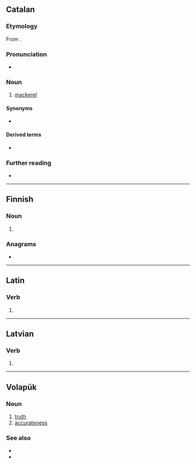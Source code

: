 ==Catalan==

===Etymology===
From {{inh|ca|la|variātus}}.

===Pronunciation===
* {{ca-IPA}}

===Noun===
{{ca-noun|m}}

# [[mackerel]]

====Synonyms====
* {{l|ca|cavalla}}

====Derived terms====
* {{l|ca|verat volador}}

===Further reading===
* {{R:IEC2}}

{{c|ca|Scombroids}}

----

==Finnish==

===Noun===
{{head|fi|noun form}}

# {{infl of|fi|verka||nom|p}}

===Anagrams===
* {{anagrams|fi|a=aertv|arvet|tarve|terva|varte|verta}}

----

==Latin==

===Verb===
{{la-verb-form|vērat}}

# {{inflection of|la|vērō||3|s|pres|act|ind}}

----

==Latvian==

===Verb===
{{head|lv|verb form}}

# {{lv-inflection of|vērt|2nd|p|prs|ind|v}}

----

==Volapük==

===Noun===
{{head|vo|noun}}

# [[truth]]
# [[accurateness]]

===See also===
* {{l|vo|ver}}
* {{l|vo|velat}}